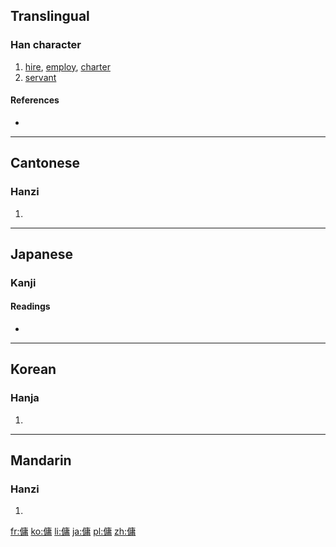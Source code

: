 {{also|佣}}
==Translingual==

===Han character===
{{Han char|rn=9|rad=人|as=11|sn=13|four=2022<sub>7</sub>|canj=人戈中月 (OILB)|ids=⿰[[亻]][[庸]]}}

# [[hire]], [[employ]], [[charter]]
# [[servant]]

====References====
* {{Han ref|kx=0114.110|dkj=01007|dj=0242.200|hdz=10214.060|uh=50AD|ud=20653|bh=B6C4|bd=46788}}

----

==Cantonese==

===Hanzi===
{{yue-hanzi|jyut=|y=yung4|sim=佣}}

# {{defn|lang=yue|sort=人11}}

----

==Japanese==

===Kanji===
{{ja-kanji|grade=|rs=人11}}

====Readings====
* {{ja-readings|on=[[よう]] (yō), [[ちょう]] (chō)|kun=[[やとう]] (yatou), [[あたい]] (atai), [[ひとしい]] (hitoshii)}}

----

==Korean==

===Hanja===
{{ko-hanja|hangeul=[[용]], [[충]]|rv=yong, chung|mr=yong, ch'ung}}

# {{defn|lang=ko|sort=人11}}

----

==Mandarin==

===Hanzi===
{{cmn-hanzi|sim=佣|pin=[[yōng]] ([[yong1]])|wg=yung<sup>1</sup>}}

# {{defn|lang=cmn|sort=人11}}

[[fr:傭]]
[[ko:傭]]
[[li:傭]]
[[ja:傭]]
[[pl:傭]]
[[zh:傭]]